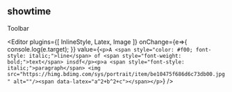 
<Meta title="Example/09-editor" />

## showtime
<section>
  <Toolbar>
    Toolbar
  </Toolbar>

  <Editor
    plugins={[ InlineStyle, Latex, Image ]}
    onChange={e=>{
      console.log(e.target);
    }}
    value={`<p>A <span style="color: #f00; font-style: italic;">line</span> of <span style="font-weight: bold;">text</span> insdf</p><p>a <span style="font-style: italic;">paragraph</span> <img src="https://himg.bdimg.com/sys/portrait/item/be10475f686d6c73db00.jpg" alt=""/><span data-latex="a^2+b^2+c"></span></p>`}
  />
</section>

